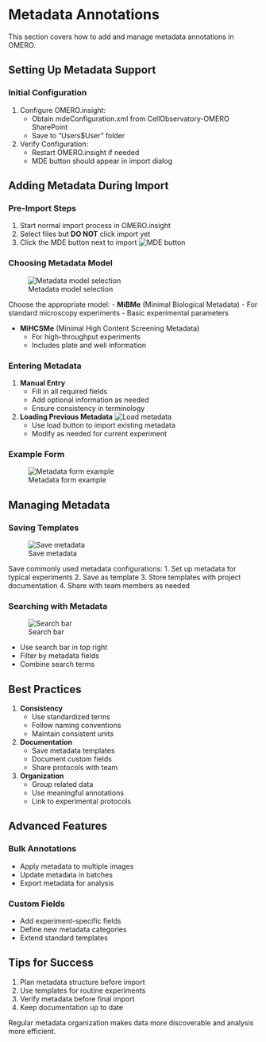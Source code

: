 # Metadata Annotations

This section covers how to add and manage metadata annotations in OMERO.

## Setting Up Metadata Support

### Initial Configuration
1. Configure OMERO.insight:
   - Obtain mdeConfiguration.xml from CellObservatory-OMERO SharePoint
   - Save to "Users\$User\OMERO" folder

2. Verify Configuration:
   - Restart OMERO.insight if needed
   - MDE button should appear in import dialog

## Adding Metadata During Import

### Pre-Import Steps
1. Start normal import process in OMERO.insight
2. Select files but **DO NOT** click import yet
3. Click the MDE button next to import
   ![MDE button](../images/metadata/image1.png)

### Choosing Metadata Model
![Metadata model selection](../images/metadata/image2.png)

Choose the appropriate model:
- **MiBMe** (Minimal Biological Metadata)
  - For standard microscopy experiments
  - Basic experimental parameters
  
- **MiHCSMe** (Minimal High Content Screening Metadata)
  - For high-throughput experiments
  - Includes plate and well information

### Entering Metadata

1. **Manual Entry**
   - Fill in all required fields
   - Add optional information as needed
   - Ensure consistency in terminology

2. **Loading Previous Metadata**
   ![Load metadata](../images/metadata/image3.png)
   - Use load button to import existing metadata
   - Modify as needed for current experiment

### Example Form
![Metadata form example](../images/metadata/image4.png)

## Managing Metadata

### Saving Templates
![Save metadata](../images/metadata/image5.png)

::: {.callout-tip}
Save commonly used metadata configurations:
1. Set up metadata for typical experiments
2. Save as template
3. Store templates with project documentation
4. Share with team members as needed
:::

### Searching with Metadata
![Search bar](../images/metadata/image6.png)

- Use search bar in top right
- Filter by metadata fields
- Combine search terms

## Best Practices

1. **Consistency**
   - Use standardized terms
   - Follow naming conventions
   - Maintain consistent units

2. **Documentation**
   - Save metadata templates
   - Document custom fields
   - Share protocols with team

3. **Organization**
   - Group related data
   - Use meaningful annotations
   - Link to experimental protocols

## Advanced Features

### Bulk Annotations
- Apply metadata to multiple images
- Update metadata in batches
- Export metadata for analysis

### Custom Fields
- Add experiment-specific fields
- Define new metadata categories
- Extend standard templates

## Tips for Success

1. Plan metadata structure before import
2. Use templates for routine experiments
3. Verify metadata before final import
4. Keep documentation up to date

::: {.callout-note}
Regular metadata organization makes data more discoverable and analysis more efficient.
:::